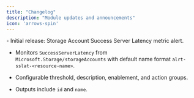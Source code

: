 ```yaml
---
title: "Changelog"
description: "Module updates and announcements"
icon: 'arrows-spin'
---
```


<Update label="2025/08/19" description="st-sslat-v0.1.0">
  - Initial release: Storage Account Success Server Latency metric alert.

  - Monitors `SuccessServerLatency` from `Microsoft.Storage/storageAccounts` with default name format `alrt-sslat-<resource-name>`.

  - Configurable threshold, description, enablement, and action groups.

  - Outputs include `id` and `name`.

  </Update>




